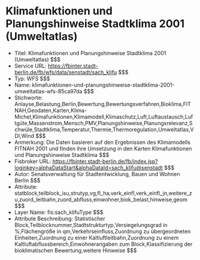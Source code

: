 # Klimafunktionen und Planungshinweise Stadtklima 2001 (Umweltatlas)
- Titel: Klimafunktionen und Planungshinweise Stadtklima 2001 (Umweltatlas) $$$
- Service URL: https://fbinter.stadt-berlin.de/fb/wfs/data/senstadt/sach_klifu $$$
- Typ: WFS $$$
- Name: klimafunktionen-und-planungshinweise-stadtklima-2001-umweltatlas-wfs-85ca97da $$$
- Stichworte: Anlayse,Belastung,Berlin,Bewertung,Bewertungsverfahren,Bioklima,FITNAH,Geodaten,Karten,Klima-Michel,Klimafunktionen,Klimamodell,Klimaschutz,Luft,Luftaustausch,Luftgüte,Massenstrom,Mensch,PMV,Planungshinweise,Planungsrelevanz,Schwüle,Stadtklima,Temperatur,Thermie,Thermoregulation,Umweltatlas,VDI,Wind $$$
- Anmerkung: Die Daten basieren auf den Ergebnissen des Klimamodells FITNAH 2001 und finden ihre Umsetzung in den Karten Klimafunktionen und Planungshinweise Stadtklima $$$
- Fisbroker URL: https://fbinter.stadt-berlin.de/fb/index.jsp?loginkey=alphaDataStart&alphaDataId=sach_klifu@senstadt $$$
- Autor: Senatsverwaltung für Stadtentwicklung, Bauen und Wohnen Berlin $$$
- Attribute: statblock,teilblock_isu,strutyp,vg,fl_ha,verk_einfl,verk_einfl_jn,weitere_zu,zuord_leitbahn,zuord_abfluss,einwohner,biok_belast,hinweise,geom $$$
- Layer Name: fis:sach_klifuType $$$
- Attribute Beschreibung: Statistischer Block,Teilblocknummer,Stadtstrukturtyp,Versiegelungsgrad in %,Flächengröße in qm,Verkehrseinfluss,Zuordnung zu übergeordneten Einheiten,Zuordnung zu einer Kaltluftleitbahn,Zuordnung zu einem Kaltluftabflussbereich,Einwohnerangaben zum Block,Klassifizierung der bioklimatischen Bewertung,weitere Hinweise $$$
